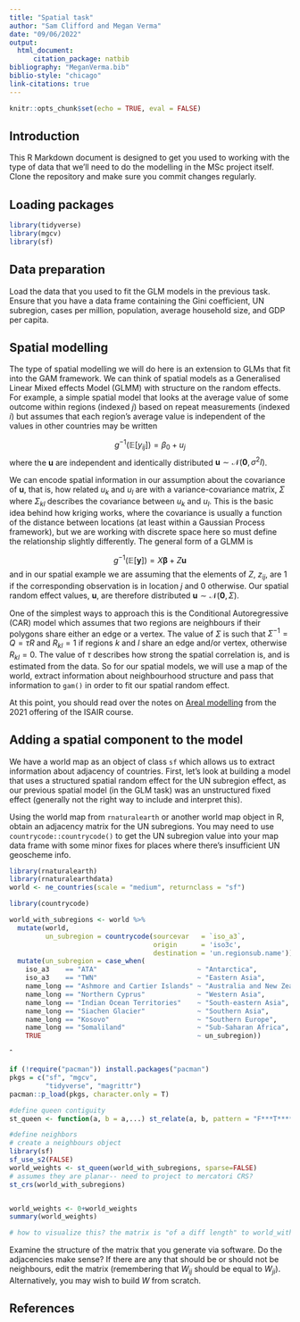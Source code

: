 ```yaml
---
title: "Spatial task"
author: "Sam Clifford and Megan Verma"
date: "09/06/2022"
output: 
  html_document:
      citation_package: natbib
bibliography: "MeganVerma.bib"
biblio-style: "chicago"
link-citations: true
---
```


``` r
knitr::opts_chunk$set(echo = TRUE, eval = FALSE)
```

## Introduction

This R Markdown document is designed to get you used to working with the type of data that we'll need to do the modelling in the MSc project itself. Clone the repository and make sure you commit changes regularly.

## Loading packages

``` r
library(tidyverse)
library(mgcv)
library(sf)
```

## Data preparation

Load the data that you used to fit the GLM models in the previous task. Ensure that you have a data frame containing the Gini coefficient, UN subregion, cases per million, population, average household size, and GDP per capita.

## Spatial modelling

The type of spatial modelling we will do here is an extension to GLMs that fit into the GAM framework. We can think of spatial models as a Generalised Linear Mixed effects Model (GLMM) with structure on the random effects. For example, a simple spatial model that looks at the average value of some outcome within regions (indexed $j$) based on repeat measurements (indexed $i$) but assumes that each region's average value is independent of the values in other countries may be written

$$
g^{-1}\left(\mathbb{E}\left[y_{ij}\right]\right) = \beta_0 + u_j
$$
where the $\boldsymbol{u}$ are independent and identically distributed $\boldsymbol{u} \sim \mathcal{N}\left( \boldsymbol{0}, \sigma^2 I \right)$.

We can encode spatial information in our assumption about the covariance of $\boldsymbol{u}$, that is, how related $u_k$ and $u_l$ are with a variance-covariance matrix, $\Sigma$ where $\Sigma_{kl}$ describes the covariance between $u_k$ and $u_l$. This is the basic idea behind how kriging works, where the covariance is usually a function of the distance between locations (at least within a Gaussian Process framework), but we are working with discrete space here so must define the relationship slightly differently. The general form of a GLMM is 

$$
g^{-1}\left(\mathbb{E}\left[\boldsymbol{y}\right]\right) = X \boldsymbol{\beta} + Z \boldsymbol{u}
$$
and in our spatial example we are assuming that the elements of $Z$, $z_{ij}$, are 1 if the corresponding observation is in location $j$ and 0 otherwise. Our spatial random effect values, $\boldsymbol{u}$, are therefore distributed $\boldsymbol{u} \sim \mathcal{N}\left( \boldsymbol{0}, \Sigma\right)$.

One of the simplest ways to approach this is the Conditional Autoregressive (CAR) model which assumes that two regions are neighbours if their polygons share either an edge or a vertex. The value of $\Sigma$ is such that $\Sigma^{-1} = Q = \tau R$ and $R_{kl} = 1$ if regions $k$ and $l$ share an edge and/or vertex, otherwise $R_{kl} = 0$. The value of $\tau$ describes how strong the spatial correlation is, and is estimated from the data. So for our spatial models, we will use a map of the world, extract information about neighbourhood structure and pass that information to `gam()` in order to fit our spatial random effect.

At this point, you should read over the notes on [Areal modelling](https://isair2021.netlify.app/04_models/models/) from the 2021 offering of the ISAIR course.

## Adding a spatial component to the model

We have a world map as an object of class `sf` which allows us to extract information about adjacency of countries. First, let's look at building a model that uses a structured spatial random effect for the UN subregion effect, as our previous spatial model (in the GLM task) was an unstructured fixed effect (generally not the right way to include and interpret this).

Using the world map from `rnaturalearth` or another world map object in R, obtain an adjacency matrix for the UN subregions. You may need to use `countrycode::countrycode()` to get the UN subregion value into your map data frame with some minor fixes for places where there's insufficient UN geoscheme info.

``` r
library(rnaturalearth)
library(rnaturalearthdata)
world <- ne_countries(scale = "medium", returnclass = "sf")

```

``` r
library(countrycode)

world_with_subregions <- world %>%
  mutate(world, 
         un_subregion = countrycode(sourcevar   = `iso_a3`, 
                                    origin      = 'iso3c',
                                    destination = 'un.regionsub.name')) %>%
  mutate(un_subregion = case_when(
    iso_a3    == "ATA"                         ~ "Antarctica",
    iso_a3    == "TWN"                         ~ "Eastern Asia",
    name_long == "Ashmore and Cartier Islands" ~ "Australia and New Zealand",
    name_long == "Northern Cyprus"             ~ "Western Asia",
    name_long == "Indian Ocean Territories"    ~ "South-eastern Asia",
    name_long == "Siachen Glacier"             ~ "Southern Asia",
    name_long == "Kosovo"                      ~ "Southern Europe",
    name_long == "Somaliland"                  ~ "Sub-Saharan Africa",
    TRUE                                       ~ un_subregion))
```
ˆ
```r

if (!require("pacman")) install.packages("pacman")
pkgs = c("sf", "mgcv",
         "tidyverse", "magrittr")
pacman::p_load(pkgs, character.only = T)

#define queen contiguity 
st_queen <- function(a, b = a,...) st_relate(a, b, pattern = "F***T****", ...)

#define neighbors 
# create a neighbours object
library(sf)
sf_use_s2(FALSE)
world_weights <- st_queen(world_with_subregions, sparse=FALSE)
# assumes they are planar-- need to project to mercatori CRS? 
st_crs(world_with_subregions)


world_weights <- 0+world_weights 
summary(world_weights)

# how to visualize this? the matrix is "of a diff length" to world_with_subregions data, so can't plot on top of each other 

```

Examine the structure of the matrix that you generate via software. Do the adjacencies make sense? If there are any that should be or should not be neighbours, edit the matrix (remembering that $W_{ij}$ should be equal to $W_{ji}$). Alternatively, you may wish to build $W$ from scratch.




## References



